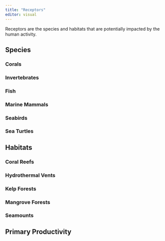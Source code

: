 ```yaml
---
title: "Receptors"
editor: visual
---
```


Receptors are the species and habitats that are potentially impacted by the human activity.

## Species

### Corals

### Invertebrates

### Fish

### Marine Mammals

### Seabirds

### Sea Turtles

## Habitats

### Coral Reefs

### Hydrothermal Vents

### Kelp Forests

### Mangrove Forests

### Seamounts

## Primary Productivity
